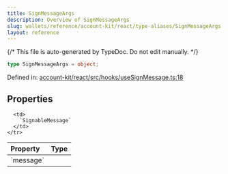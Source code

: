 ```yaml
---
title: SignMessageArgs
description: Overview of SignMessageArgs
slug: wallets/reference/account-kit/react/type-aliases/SignMessageArgs
layout: reference
---
```


{/* This file is auto-generated by TypeDoc. Do not edit manually. */}

```ts
type SignMessageArgs = object;
```

Defined in: [account-kit/react/src/hooks/useSignMessage.ts:18](https://github.com/alchemyplatform/aa-sdk/blob/c1a84188d03473acac2fdb49fb7cd7fdba73169b/account-kit/react/src/hooks/useSignMessage.ts#L18)

## Properties

<table>
  <thead>
    <tr>
      <th align="left">Property</th>
      <th align="left">Type</th>
    </tr>
  </thead>

  <tbody>
    <tr>
      <td>
        <a id="message" /> `message`
      </td>

      <td>
        `SignableMessage`
      </td>
    </tr>

  </tbody>
</table>
